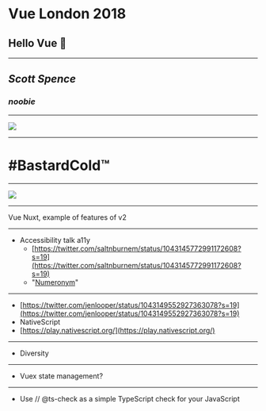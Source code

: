 
<Head>
  <title>Vue London 2018</title>
  <link href="https://fonts.googleapis.com/css?family=Old+Standard+TT|Nunito:300" rel="stylesheet" />
</Head>

# Vue London 2018 

## Hello Vue 👋

---

## _Scott Spence_

### _noobie_

---

<!-- ###### Doodle: credit [@MattBrailsford] -->

[@mattbrailsford]: https://twitter.com/mattbrailsford

![](/images/vue-doodle.jpg)

---

# #BastardCold™


---

![](/images/bastard-cold.png)

---

Vue Nuxt, example of features of v2

---

- Accessibility talk a11y
    - [https://twitter.com/saltnburnem/status/1043145772991172608?s=19](https://twitter.com/saltnburnem/status/1043145772991172608?s=19)
    - "[Numeronym](https://en.wikipedia.org/wiki/Numeronym)"

---
- [https://twitter.com/jenlooper/status/1043149552927363078?s=19](https://twitter.com/jenlooper/status/1043149552927363078?s=19)
- NativeScript
- [https://play.nativescript.org/](https://play.nativescript.org/)

---
- Diversity
---
- Vuex state management?
---
- Use // @ts-check as a simple TypeScript check for your JavaScript












